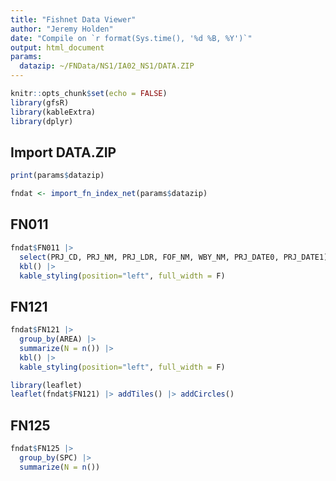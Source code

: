 ```yaml
---
title: "Fishnet Data Viewer"
author: "Jeremy Holden"
date: "Compile on `r format(Sys.time(), '%d %B, %Y')`"
output: html_document
params:
  datazip: ~/FNData/NS1/IA02_NS1/DATA.ZIP
---
```

<!-- this document is intended to be run using "knit with parameters" -->
<!-- the user can then provide a file path to a DATA.ZIP file to generate a report -->
<!-- alternatively the datazip paramater can be edited above -->
<!-- this text above this line wil not be rendered in the final document -->

```r
knitr::opts_chunk$set(echo = FALSE)
library(gfsR)
library(kableExtra)
library(dplyr)
```

## Import DATA.ZIP
```r
print(params$datazip)
```

```r
fndat <- import_fn_index_net(params$datazip)
```


## FN011
```r
fndat$FN011 |> 
  select(PRJ_CD, PRJ_NM, PRJ_LDR, FOF_NM, WBY_NM, PRJ_DATE0, PRJ_DATE1) |> 
  kbl() |> 
  kable_styling(position="left", full_width = F)
```

## FN121
```r
fndat$FN121 |> 
  group_by(AREA) |> 
  summarize(N = n()) |> 
  kbl() |> 
  kable_styling(position="left", full_width = F)
```

```r
library(leaflet)
leaflet(fndat$FN121) |> addTiles() |> addCircles()
```

## FN125
```r
fndat$FN125 |> 
  group_by(SPC) |> 
  summarize(N = n())
```

